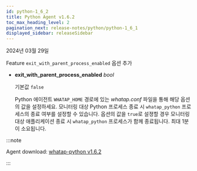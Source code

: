 ```yaml
---
id: python-1_6_2
title: Python Agent v1.6.2
toc_max_heading_level: 2
pagination_next: release-notes/python/python-1_6_1
displayed_sidebar: releaseSidebar
---
```


2024년 03월 29일

<Status>Feature</Status> <code>exit_with_parent_process_enabled</code> 옵션 추가

* <b>exit_with_parent_process_enabled</b> <em>bool</em> <br/>
  
  기본값 <code>false</code>

  Python 에이전트 <code>WHATAP_HOME</code> 경로에 있는 <em>whatap.conf</em> 파일을 통해 해당 옵션의 값을 설정하세요. 모니터링 대상 Python 프로세스 종료 시 <code>whatap_python</code> 프로세스의 종료 여부를 설정할 수 있습니다. 옵션의 값을 <code>true</code>로 설졍할 경우 모니터링 대상 애플리케이션 종료 시 <code>whatap_python</code> 프로세스가 함께 종료됩니다. 최대 1분이 소요됩니다. 



:::note

Agent download: [whatap-python v1.6.2](https://pypi.org/project/whatap-python/1.6.2/)

:::